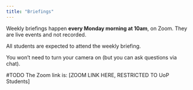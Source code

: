 ```yaml
---
title: "Briefings"
---
```


Weekly briefings happen **every Monday morning at 10am**, on Zoom. They are live events and not recorded.

All students are expected to attend the weekly briefing. 

You won't need to turn your camera on (but you can ask questions via chat).

<!--# note challenge of making sure everyone on zoom for first week? should week 1 briefing be in lecture theatre? -->


\#TODO The Zoom link is: \[ZOOM LINK HERE, RESTRICTED TO UoP Students\]
